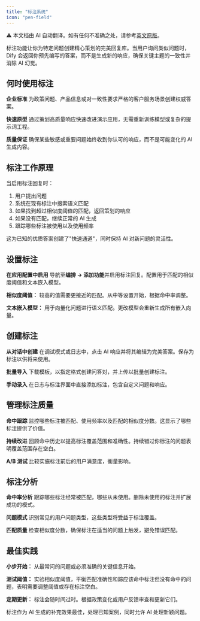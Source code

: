 ```yaml
---
title: "标注系统"
icon: "pen-field"
---
```


<Note> ⚠️ 本文档由 AI 自动翻译。如有任何不准确之处，请参考[英文原版](/en/documentation/pages/monitor/annotation-reply)。</Note>


标注功能让你为特定问题创建精心策划的完美回复库。当用户询问类似问题时，Dify 会返回你预先编写的答案，而不是生成新的响应，确保关键主题的一致性并消除 AI 幻觉。

## 何时使用标注

**企业标准**
为政策问题、产品信息或对一致性要求严格的客户服务场景创建权威答案。

**快速原型**
通过策划高质量响应快速改进演示应用，无需重新训练模型或复杂的提示词工程。

**质量保证**
确保某些敏感或重要问题始终收到你认可的响应，而不是可能变化的 AI 生成内容。

## 标注工作原理

当启用标注回复时：
1. 用户提出问题
2. 系统在现有标注中搜索语义匹配
3. 如果找到超过相似度阈值的匹配，返回策划的响应
4. 如果没有匹配，继续正常的 AI 生成
5. 跟踪哪些标注被使用以及使用频率

这为已知的优质答案创建了"快速通道"，同时保持 AI 对新问题的灵活性。

## 设置标注

**在应用配置中启用**
导航至**编排 → 添加功能**并启用标注回复。配置用于匹配的相似度阈值和文本嵌入模型。

**相似度阈值：** 较高的值需要更接近的匹配。从中等设置开始，根据命中率调整。

**文本嵌入模型：** 用于向量化问题进行语义匹配。更改模型会重新生成所有嵌入向量。

## 创建标注

**从对话中创建**
在调试模式或日志中，点击 AI 响应并将其编辑为完美答案。保存为标注以供将来使用。

**批量导入**
下载模板，以指定格式创建问答对，并上传以批量创建标注。

**手动录入**
在日志与标注界面中直接添加标注，包含自定义问题和响应。

## 管理标注质量

**命中跟踪**
监控哪些标注被匹配、使用频率以及匹配的相似度分数。这显示了哪些标注提供了价值。

**持续改进**
回顾命中历史以提高标注覆盖范围和准确性。持续错过你标注的问题表明覆盖范围存在空白。

**A/B 测试**
比较实施标注前后的用户满意度，衡量影响。

## 标注分析

**命中率分析**
跟踪哪些标注经常被匹配，哪些从未使用。删除未使用的标注并扩展成功的模式。

**问题模式**
识别常见的用户问题类型，这些类型将受益于标注覆盖。

**匹配质量**
检查相似度分数，确保标注在适当的问题上触发，避免错误匹配。

## 最佳实践

**小步开始：** 从最常问的问题或必须准确的关键信息开始。

**测试阈值：** 实验相似度阈值，平衡匹配准确性和踪应该命中标注但没有命中的问题，表明需要调整阈值或存在标注空白。

**定期更新：** 标注会随时间过时。根据政策变化或用户反馈审查和更新它们。

标注作为 AI 生成的补充效果最佳，处理已知案例，同时允许 AI 处理新颖问题。
